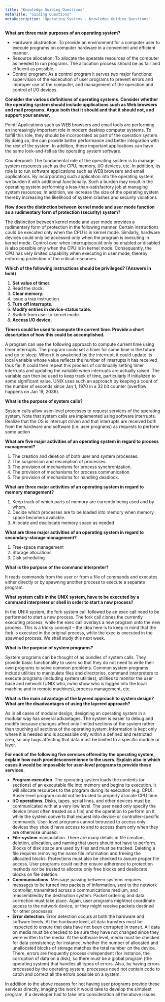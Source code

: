```yaml
---
title: "Knowledge Guiding Questions"
metaTitle: "Guiding Questions"
metaDescription: "Operating Systems - Knowledge Guiding Questions"
---
```


**What are three main purposes of an operating system?**

- Hardware abstraction: To provide an environment for a computer user to execute programs on computer hardware in a convenient and efficient manner.
- Resource allocation: To allocate the spearate resources of the computer as needed to run programs. The allocation process should be as fair and efficient as possible.
- Control program: As a control program it serves two major functions: supervision of the excecution of user programs to prevent errors and improper use of the computer, and management of the operation and control of I/O devices.

**Consider the various definitions of operating systems. Consider whether the operating system should include applications such as Web browsers and mail programs.  Argue both that it should and that it should not, and support your answer.**

Point: Applications such as WEB browsers and email tools are performing an increasingly important role in modern desktop computer systems. To fulfill this role, they should be incorporated as part of the operation system. By doing so, the can provide better performance and better integration with the rest of the system. In addition, these important applications can have the same look-and-fell as the operating system software.

Counterpoint: The fundamental role of the operating system is to manage system resources such as the CPU, memory, I/O devices, etc. In addition, its role is to run software applications such as WEB browsers and email applications. By incorporating such application into the operating system, we burden it with additional functionally. Such a burden may result in the operating system performing a less-than-satisfactory job at managing system resources.  In addition, we increase the size of the operating system thereby increasing the likelihood of system crashes and security violations

**How does the distinction between kernel mode and user mode function as a rudimentary form of protection (security) system?**

The distinction between kernel mode and user mode provides a rudimentary form of protection in the following manner.  Certain instructions could be executed only when the CPU is in kernel mode. Similarly, hardware devices could only be accessed only when the program is executing in kernel mode. Control over when interruptscould only be enabled or disabled is also possible only when the CPU is in kernel mode.  Consequently, the CPU has very limited capability when executing in user mode, thereby enforcing protection of the critical resources.

**Which of the following instructions should be privileged? (Answers in bold)**

1. **Set value of timer.**
2. Read the clock.
3. **Clear memory.**
4. Issue a trap instruction.
5. **Turn off interrupts.**
6. **Modify entries in device-status table.**
7. Switch from user to kernel mode.
8. **Access I/O device.**

**Timers could be used to compute the current time. Provide a short description of how this could be accomplished.**

A program can use the following approach to compute current time using timer interrupts. The program could set a timer for some time in the future and go to sleep. When it is awakened by the interrupt, it could update its local variable whose value reflects the number of interrupts it has received thus far.  It could then repeat this process of continually setting timer interrupts and updating the variable when interrupts are actually raised. The variable can then be used to keep track of time, particularly if initialized to some significant value. UNIX uses such an approach by keeping a count of the number of seconds since Jan 1, 1970 in a 32 bit counter (overflow happens on Jan 19, 2038).

**What is the purpose of system calls?**

System calls allow user-level processes to request services of the operating system.  Note that system calls are implemented using software interrupts. Realize that the OS is interrupt driven and that interrupts are received both from the hardware and software (i.e. user programs) as requests to perform some action

**What are five major activities of an operating system in regard to process management?**

1. The creation and deletion of both user and system processes.
2. The suspension and resumption of processes.
3. The provision of mechanisms for process synchronization.
4. The provision of mechanisms for process communication.
5. The provision of mechanisms for handling deadlock.

**What are three major activities of an operating system in regard to memory management?**

1. Keep track of which parts of memory are currently being used and by whom.
2. Decide which processes are to be loaded into memory when memory space becomes available.
3. Allocate and deallocate memory space as needed

**What are three major activities of an operating system in regard to secondary-storage management?**

1. Free-space management
2. Storage allocations
3. Disk scheduling

**What is the purpose of the command interpreter?**

It reads commands from the user or from a file of commands and executes either directly or by spawning another process to execute a separate program.

**What system calls in the UNIX system, have to be executed by a command interpreter or shell in order to start a new process?**

In the UNIX system, the fork system call followed by an exec call need to be performed to start a new process. The fork call clones the currently executing process, while the exec call overlays a new program onto the new process. This is a tricky concept – the idea here is to keep in mind that the fork is executed in the original process, while the exec is executed in the spawned process. We shall study this next week.

**What is the purpose of system programs?**

System programs can be thought of as bundles of system calls.  They provide basic functionality to users so that they do not need to write their own programs to solve common problems.  Common system programs include utilities to manipulate files and directories, command interpreters to execute programs (including system utilities), utilities to monitor the user base and network (UNIX who, rwho show who is logged into the local machine and in remote machines), process management, etc.

**What is the main advantage of the layered approach to system design? What are the disadvantages of using the layered approach?**

As in all cases of modular design, designing an operating system in a modular way has several advantages. The system is easier to debug and modify because changes affect only limited sections of the system rather than touching all sections of the operating system. Information is kept only where it is needed and is accessible only within a defined and restricted area, so any bugs affecting that data must be limited to a specific module or layer.

**For each of the following five services offered by the operating system, explain how each providesconvenience to the users.  Explain also in which cases it would be impossible for user-level programs to provide these services.**

- **Program execution**. The operating system loads the contents (or sections) of an executable file into memory and begins its execution. It will allocate resources to the program during its execution (e.g. CPU). Auser-level program could not be trusted to properly allocate CPU time. 
- **I/O operations**. Disks, tapes, serial lines, and other devices must be communicated with at a very low level. The user need only specify the device (most often treated as a file) and the operation to perform on it, while the system converts that request into device-or controller-specific commands. User-level programs cannot betrusted to access only devices they should have access to and to access them only when they are otherwise unused. 
- **File-system** manipulation. There are many details in file creation, deletion, allocation, and naming that users should not have to perform. Blocks of disk space are used by files and must be tracked. Deleting a file requires removing the name file information and freeing the allocated blocks. Protections must also be checked to assure proper file access. User programs could neither ensure adherence to protection methods nor be trusted to allocate only free blocks and deallocate blocks on file deletion.
- **Communications**. Message passing between systems requires messages to be turned into packets of information, sent to the network controller, transmitted across a communications medium, and reassembledby the destination system. Packet ordering and data correction must take place. Again, user programs mightnot coordinate access to the network device, or they might receive packets destined for other processes.
- **Error detection**. Error detection occurs at both the hardware and software levels. At the hardware level, all data transfers must be inspected to ensure that data have not been corrupted in transit. All data on media must be checked to be sure they have not changed since they were written to the media. At the software level, media must be checked for data consistency; for instance, whether the number of allocated and unallocated blocks of storage matches the total number on the device. There, errors are frequently process-independent (for instance, the corruption of data on a disk), so there must be a global program (the operating system) that handles all types of errors. Also, by having errors processed by the operating system, processes need not contain code to catch and correct all the errors possible on a system.

In addition to the above reasons for not having user programs provide these services directly, imaging the work it would take to develop the simplest program, if a developer had to take into consideration all the above issues.
